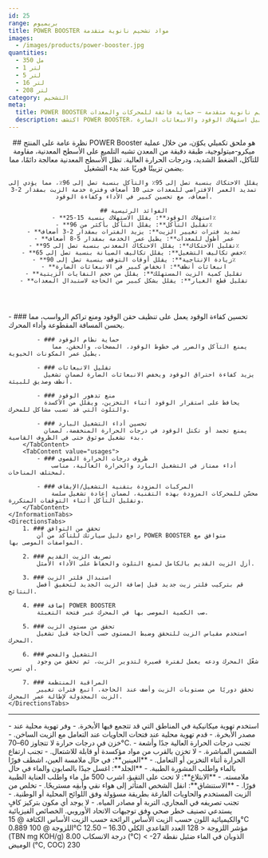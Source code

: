 ```yaml
---
id: 25
range: بريميوم
title: POWER BOOSTER مواد تشحيم نانوية متقدمة
images:
  - /images/products/power-booster.jpg
quantities:
  - 350 مل
  - 1 لتر
  - 5 لتر
  - 16 لتر
  - 208 لتر
category: التشحيم
meta:
  title: POWER BOOSTER مواد تشحيم نانوية متقدمة – حماية فائقة للمحركات والمعدات
  description: اكتشف POWER BOOSTER، حزمة إضافية متقدمة تشكل طبقة معدنية دقيقة على الأسطح المعدنية لتحسين الأداء، تقليل الاحتكاك، وتقليل التآكل. يساهم في تحسين العمر التشغيلي للمحرك وتقليل استهلاك الوقود والانبعاثات الضارة.
---
```


<Header>
    ## نظرة عامة على المنتج
    POWER Booster هو ملحق تكميلي يكوّن، من خلال عملية ميكرو-ميتولوجية، طبقة دقيقة من المعدن تشبه التلميع على الأسطح المعدنية، مقاومة للتآكل، الضغط الشديد، ودرجات الحرارة العالية. تظل الأسطح المعدنية معالجة دائمًا، مما يضمن تزييتًا فوريًا عند بدء التشغيل.

    يقلل الاحتكاك بنسبة تصل إلى 95٪ والتآكل بنسبة تصل إلى 96٪، مما يؤدي إلى تمديد العمر الافتراضي للمعدات حتى 10 أضعاف وفترة خدمة الزيت بمقدار 2-3 أضعاف، مع تحسين كبير في الأداء وكفاءة الوقود.

    ## الفوائد الرئيسية
    - **استهلاك الوقود**: يقلل الاستهلاك بنسبة 15-25٪
    - **تقليل التآكل**: يقلل التآكل بأكثر من 96٪
    - **تمديد فترات تغيير الزيت**: يزيد الفترات بمقدار 2-3 أضعاف
    - **عمر أطول للمعدات**: يطيل عمر الخدمة بمقدار 5-8 أضعاف
    - **تقليل الاحتكاك**: يقلل الاحتكاك المعدني بنسبة تصل إلى 95٪
    - **خفض تكاليف التشغيل**: يقلل تكاليف الصيانة بنسبة تصل إلى 65٪
    - **زيادة الإنتاجية**: يقلل أوقات التوقف بنسبة تصل إلى 90٪
    - **انبعاثات أنظف**: انخفاض كبير في الانبعاثات الضارة
    - **تقليل كمية الزيت المستهلك**: يقلل من حجم النفايات الزيتية
    - **تقليل قطع الغيار**: يقلل بشكل كبير من الحاجة لاستبدال المعدات
</Header>

<Section>
    <InformationTabs>
        <TabContent value="core">
            - ### تحسين كفاءة الوقود
              يعمل على تنظيف حقن الوقود ومنع تراكم الرواسب، مما يحسن المسافة المقطوعة وأداء المحرك.

            - ### حماية نظام الوقود
                يمنع التآكل والضرر في خطوط الوقود، المضخات، والحقن، مما يطيل عمر المكونات الحيوية.

            - ### تقليل الانبعاثات
              يزيد كفاءة احتراق الوقود ويخفض الانبعاثات الضارة لضمان تشغيل أنظف وصديق للبيئة.

            - ### منع تدهور الوقود
              يحافظ على استقرار الوقود أثناء التخزين، ويقلل من الأكسدة والتلوث التي قد تسبب مشاكل للمحرك.

            - ### تحسين أداء التشغيل البارد
              يمنع تجمد أو تكتل الوقود في درجات الحرارة المنخفضة، لضمان بدء تشغيل موثوق حتى في الظروف القاسية.
        </TabContent>
        <TabContent value="usages">
            - ### ظروف درجات الحرارة القصوى
                أداء ممتاز في التشغيل البارد والحرارة العالية، مناسب لمختلف المناخات.

            - ### المركبات المزودة بتقنية التشغيل/الإيقاف
                محسّن للمحركات المزودة بهذه التقنية، لضمان إعادة تشغيل سلسة وتقليل التآكل أثناء التوقفات المتكررة.
        </TabContent>
    </InformationTabs>
    <DirectionsTabs>
        1. ### تحقق من التوافق
            راجع دليل سيارتك للتأكد من أن POWER BOOSTER متوافق مع المواصفات الموصى بها.

        2. ### تصريف الزيت القديم
            أزل الزيت القديم بالكامل لمنع التلوث والحفاظ على الأداء الأمثل.

        3. ### استبدال فلتر الزيت
            قم بتركيب فلتر زيت جديد قبل إضافة الزيت الجديد لتحقيق أفضل النتائج.

        4. ### إضافة POWER BOOSTER
            صب الكمية الموصى بها في المحرك عبر فتحة التعبئة.

        5. ### تحقق من مستوى الزيت
            استخدم مقياس الزيت للتحقق وضبط المستوى حسب الحاجة قبل تشغيل المحرك.

        6. ### التشغيل والفحص
            شغّل المحرك ودعه يعمل لفترة قصيرة لتدوير الزيت، ثم تحقق من وجود أي تسرب.

        7. ### المراقبة المنتظمة
            تحقق دوريًا من مستويات الزيت وأضف عند الحاجة. اتبع فترات تغيير الزيت المجدولة لإطالة عمر المحرك.
    </DirectionsTabs>
</Section>

***

<Section>
    <SafetyTabs>
        <TabContent value="handling">
            - استخدم تهوية ميكانيكية في المناطق التي قد تتجمع فيها الأبخرة.
            - وفر تهوية محلية عند مصدر الأبخرة.
            - قدم تهوية محلية عند فتحات الحاويات عند التعامل مع الزيت الساخن.
            - خزن في درجات حرارة لا تتجاوز 60–70°C.
            - تجنب درجات الحرارة العالية جدًا وأشعة الشمس المباشرة.
            - لا تخزن بالقرب من مواد مؤكسدة أو قابلة للاشتعال.
            - تجنب ارتفاع الحرارة أثناء التخزين أو التعامل.
        </TabContent>
        <TabContent value="first-aid">
            - **العينين**: في حال ملامسة العين، اشطف فورًا بالماء واطلب المشورة الطبية.
            - **الجلد**: اغسل جيدًا بالصابون والماء في حال ملامسته.
            - **الابتلاع**: لا تحث على التقيؤ، اشرب 500 مل ماء واطلب العناية الطبية فورًا.
            - **الاستنشاق**: انقل الشخص المتأثر إلى هواء نقي وأبقِه مستريحًا.
        </TabContent>
        <TabContent value="disposal">
            - تخلص من الزيت المستخدم والحاويات الفارغة بطريقة مسؤولة وفق اللوائح المحلية أو الوطنية.
            - تجنب تصريفه في المجاري، التربة أو مصادر المياه.
        </TabContent>
        <TabContent value="hazardous">
            - لا يوجد أي مكون بتركيز كافٍ يستدعي تصنيف خطر صحي وفق توجيهات الاتحاد الأوروبي.
        </TabContent>
    </SafetyTabs>
  
   <Table>
  <TableHeader>
    <TableRow col={2}>
      <TableHead>الخصائص الفيزيائية والكيميائية</TableHead>
    </TableRow>
  </TableHeader>
  <TableBody>
    <TableRow>
      <TableCell>اللون</TableCell>
      <TableCell>حسب الزيت الأساس</TableCell>
    </TableRow>
    <TableRow>
      <TableCell>الرائحة</TableCell>
      <TableCell>حسب الزيت الأساس</TableCell>
    </TableRow>
    <TableRow>
      <TableCell>الكثافة @ 15°C</TableCell>
      <TableCell>0.889</TableCell>
    </TableRow>
    <TableRow>
      <TableCell>اللزوجة @ 100°C</TableCell>
      <TableCell>12.50 – 16.30</TableCell>
    </TableRow>
    <TableRow>
      <TableCell>مؤشر اللزوجة</TableCell>
      <TableCell>&lt; 128</TableCell>
    </TableRow>
    <TableRow>
      <TableCell>العدد القاعدي الكلي (TBN mg KOH/g)</TableCell>
      <TableCell>8.00</TableCell>
    </TableRow>
    <TableRow>
      <TableCell>درجة الانسكاب (°C)</TableCell>
      <TableCell>&lt; -27</TableCell>
    </TableRow>
    <TableRow>
      <TableCell>الذوبان في الماء</TableCell>
      <TableCell>ضئيل</TableCell>
    </TableRow>
    <TableRow>
      <TableCell>نقطة الوميض (°C, COC)</TableCell>
      <TableCell>230</TableCell>
    </TableRow>
  </TableBody>
</Table>
</Section>
